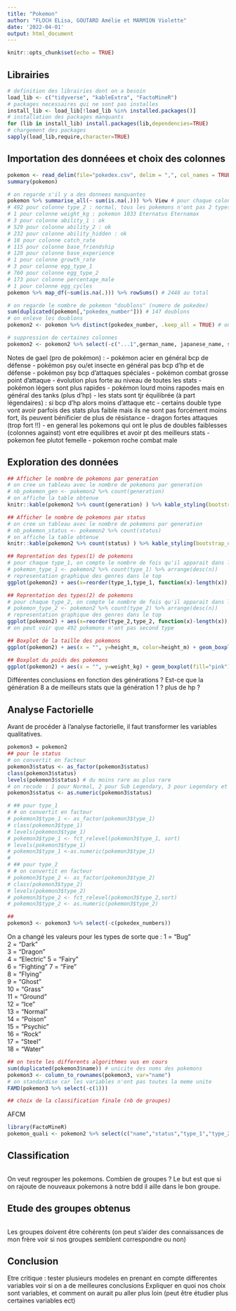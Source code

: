 ---
title: "Pokemon"
author: "FLOCH ELisa, GOUTARD Amélie et MARMION Violette"
date: '2022-04-01'
output: html_document
---

```{r setup, include=FALSE}
knitr::opts_chunk$set(echo = TRUE)
```

## Librairies
```{r library, eval=TRUE, include=TRUE}
# definition des librairies dont on a besoin
load_lib <- c("tidyverse", "kableExtra", "FactoMineR")
# packages necessaires qui ne sont pas installes
install_lib <- load_lib[!load_lib %in% installed.packages()] 
# installation des packages manquants
for (lib in install_lib) install.packages(lib,dependencies=TRUE) 
# chargement des packages
sapply(load_lib,require,character=TRUE)
```

## Importation des donnéees et choix des colonnes
```{r data, eval=TRUE, include=TRUE}
pokemon <- read_delim(file="pokedex.csv", delim = ",", col_names = TRUE)
summary(pokemon)

# on regarde s'il y a des donnees manquantes
pokemon %>% summarise_all(~ sum(is.na(.))) %>% View # pour chaque colonne
# 492 pour colonne type_2 : normal, tous les pokemons n'ont pas 2 types
# 1 pour colonne weight_kg : pokemon 1033 Eternatus Eternamax
# 3 pour colonne ability_1 : ok
# 529 pour colonne ability_2 : ok
# 232 pour colonne ability_hidden : ok
# 18 pour colonne catch_rate
# 115 pour colonne base_friendship
# 120 pour colonne base_experience
# 1 pour colonne growth_rate
# 3 pour colonne egg_type_1
# 760 pour colonne egg_type_2
# 173 pour colonne percentage_male
# 1 pour colonne egg_cycles
pokemon %>% map_df(~sum(is.na(.))) %>% rowSums() # 2448 au total

# on regarde le nombre de pokemon "doublons" (numero de pokedex)
sum(duplicated(pokemon[,"pokedex_number"])) # 147 doublons
# on enleve les doublons
pokemon2 <- pokemon %>% distinct(pokedex_number, .keep_all = TRUE) # on enleve les Mega et garde uniquement les formes de bases des pokemon (pas les evolutions)

# suppression de certaines colonnes
pokemon2 <- pokemon2 %>% select(-c("...1",german_name, japanese_name, species, catch_rate, base_friendship, base_experience, growth_rate, egg_type_number, egg_type_1, egg_type_2, egg_cycles, abilities_number, ability_1, ability_2, ability_hidden, total_points ))

```
Notes de gael (pro de pokémon) : 
- pokémon acier en général bcp de défense
- pokémon psy ou/et insecte en général pas bcp d'hp et de défense
- pokémon psy bcp d'attaques spéciales
- pokémon combat grosse point d'attaque
- évolution plus forte au niveau de toutes les stats
- pokémon légers sont plus rapides 
- pokémon lourd moins rapodes mais en général des tanks (plus d'hp)
- les stats sont tjr équilibrée (à part légendaires) : si bcp d'hp alors moins d'attaque etc
- certains double type vont avoir parfois des stats plus faible mais ils ne sont pas forcément moins fort, ils peuvent bénificier de plus de résistance
- dragon fortes attaques (trop fort !!)
- en general les pokemons qui ont le plus de doubles faiblesses (colonnes against) vont etre equilibres et avoir pt des meilleurs stats
- pokemon fee plutot femelle
- pokemon roche combat male

## Exploration des données
```{r}
## Afficher le nombre de pokemons par generation
# on cree un tableau avec le nombre de pokemons par generation 
# nb_pokemon_gen <- pokemon2 %>% count(generation)  
# on affiche la table obtenue
knitr::kable(pokemon2 %>% count(generation) ) %>% kable_styling(bootstrap_options = c("striped", "hover", "condensed"))

## Afficher le nombre de pokemons par status
# on cree un tableau avec le nombre de pokemons par generation 
# nb_pokemon_status <- pokemon2 %>% count(status)  
# on affiche la table obtenue
knitr::kable(pokemon2 %>% count(status) ) %>% kable_styling(bootstrap_options = c("striped", "hover", "condensed"))

## Reprentation des types(1) de pokemons
# pour chaque type_1, on compte le nombre de fois qu'il apparait dans la bdd
# pokemon_type_1 <- pokemon2 %>% count(type_1) %>% arrange(desc(n))
# representation graphique des genres dans le top
ggplot(pokemon2) + aes(x=reorder(type_1,type_1, function(x)-length(x)), fill=type_1) + geom_bar() + ggtitle("Représentation des types 1 de pokemons") +  xlab("Type 1") + ylab("Nombre de types") + theme(axis.text.x = element_text(angle = 45, hjust = 1))

## Reprentation des types(2) de pokemons
# pour chaque type_2, on compte le nombre de fois qu'il apparait dans la bdd
# pokemon_type_2 <- pokemon2 %>% count(type_2) %>% arrange(desc(n))
# representation graphique des genres dans le top
ggplot(pokemon2) + aes(x=reorder(type_2,type_2, function(x)-length(x)), fill=type_2) + geom_bar() + ggtitle("Représentation des types 2 de pokemons") +  xlab("Type 2") + ylab("Nombre de types") + theme(axis.text.x = element_text(angle = 45, hjust = 1))
# on peut voir que 492 pokemons n'ont pas second type

## Boxplot de la taille des pokemons
ggplot(pokemon2) + aes(x = "", y=height_m, color=height_m) + geom_boxplot(fill="pink") + ggtitle("Boxplot de la taille des pokemon") +  xlab("") + ylab("Taille en mètre")

## Boxplot du poids des pokemons
ggplot(pokemon2) + aes(x = "", y=weight_kg) + geom_boxplot(fill="pink") + ggtitle("Boxplot du poids des pokemon") +  xlab("") + ylab("Poids en kg")
```
Différentes conclusions en fonction des générations ? Est-ce que la génération 8 a de meilleurs stats que la génération 1 ? plus de hp ?


## Analyse Factorielle

Avant de procéder à l'analyse factorielle, il faut transformer les variables qualitatives.
```{r}
pokemon3 = pokemon2
## pour le status
# on convertit en facteur
pokemon3$status <- as_factor(pokemon3$status)
class(pokemon3$status)
levels(pokemon3$status) # du moins rare au plus rare
# on recode : 1 pour Normal, 2 pour Sub Legendary, 3 pour Legendary et 4 pour Mythical
pokemon3$status <- as.numeric(pokemon3$status)

# ## pour type_1
# # on convertit en facteur
# pokemon3$type_1 <- as_factor(pokemon3$type_1)
# class(pokemon3$type_1)
# levels(pokemon3$type_1) 
# pokemon3$type_1 <- fct_relevel(pokemon3$type_1, sort)
# levels(pokemon3$type_1) 
# pokemon3$type_1 <-as.numeric(pokemon3$type_1)
# 
# ## pour type_2
# # on convertit en facteur
# pokemon3$type_2 <- as_factor(pokemon3$type_2)
# class(pokemon3$type_2)
# levels(pokemon3$type_2) 
# pokemon3$type_2 <- fct_relevel(pokemon3$type_2,sort)
# pokemon3$type_2 <- as.numeric(pokemon3$type_2)

##
pokemon3 <- pokemon3 %>% select(-c(pokedex_numbers))

```
On a changé les valeurs pour les types de sorte que :
1 = "Bug"   
2 = "Dark"     
3 = "Dragon"   
4 = "Electric" 
5 = "Fairy"    
6 = "Fighting" 
7 = "Fire"     
8 = "Flying"  
9 = "Ghost"    
10 = "Grass"    
11 = "Ground"   
12 = "Ice"      
13 = "Normal"   
14 = "Poison"   
15 = "Psychic"  
16 = "Rock"    
17 = "Steel"    
18 = "Water"

```{r}
## on teste les differents algorithmes vus en cours
sum(duplicated(pokemon3$name)) # unicite des noms des pokemons
pokemon3 <- column_to_rownames(pokemon3, var="name")
# on standardise car les variables n'ont pas toutes la meme unite
FAMD(pokemon3 %>% select(-c(1)))

## choix de la classification finale (nb de groupes)


```

AFCM
```{r}
library(FactoMineR)
pokemon_quali <- pokemon2 %>% select(c("name","status","type_1","type_2",))
```


## Classification
```{r}

```
On veut regrouper les pokemons. Combien de groupes ? 
Le but est que si on rajoute de nouveaux pokemons à notre bdd il aille dans le bon groupe. 

## Etude des groupes obtenus
```{r}

```
Les groupes doivent être cohérents (on peut s'aider des connaissances de mon frère voir si nos groupes semblent correspondre ou non)


## Conclusion
Etre critique : tester plusieurs modeles en prenant en compte differentes variables voir si on a de meilleures conclusions
Expliquer en quoi nos choix sont variables, et comment on aurait pu aller plus loin (peut être étudier plus certaines variables ect)

